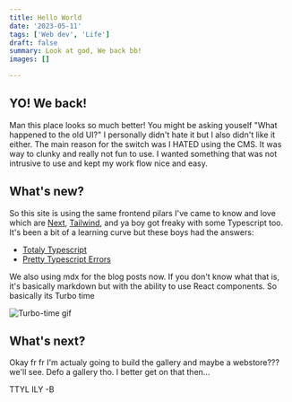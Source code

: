```yaml
---
title: Hello World
date: '2023-05-11'
tags: ['Web dev', 'Life']
draft: false
summary: Look at god, We back bb!
images: []

---
```


## YO! We back!

Man this place looks so much better! You might be asking youself "What happened to the old UI?" I personally didn't hate it but I also didn't like it either. The main reason for the switch was I HATED using the CMS. It was way to clunky and really not fun to use. I wanted something that was not intrusive to use and kept my work flow nice and easy.

## What's new?

So this site is using the same frontend pilars I've came to know and love which are [Next](https://nextjs.org/), [Tailwind](https://tailwindcss.com/), and ya boy got freaky with some Typescript too. It's been a bit of a learning curve but these boys had the answers:

- [Totaly Typescript](https://www.totaltypescript.com/tutorials/beginners-typescript)
- [Pretty Typescript Errors](https://github.com/yoavbls/pretty-ts-errors)

We also using mdx for the blog posts now. If you don't know what that is, it's basically markdown but with the ability to use React components. So basically its Turbo time


<Image className="co-center" alt="Turbo-time gif" src="/gifs/turbo-time.gif" width={256} height={128} />


## What's next?

Okay fr fr I'm actualy going to build the gallery and maybe a webstore???
we'll see. Defo a gallery tho. I better get on that then...


TTYL ILY
-B
